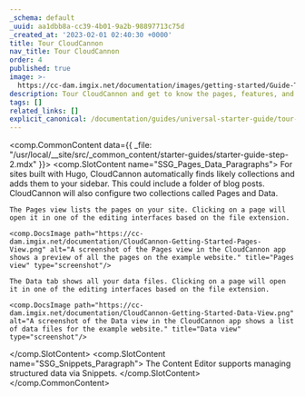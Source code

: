 ```yaml
---
_schema: default
_uuid: aa1dbb8a-cc39-4b01-9a2b-98897713c75d
_created_at: '2023-02-01 02:40:30 +0000'
title: Tour CloudCannon
nav_title: Tour CloudCannon
order: 4
published: true
image: >-
  https://cc-dam.imgix.net/documentation/images/getting-started/Guide-Thumbnails/CloudCannon-Getting-Started-Thumbnail-Hugo.png
description: Tour CloudCannon and get to know the pages, features, and editing interfaces.
tags: []
related_links: []
explicit_canonical: /documentation/guides/universal-starter-guide/tour-cloudcannon/
---
```

<comp.CommonContent data={{ _file: "/usr/local/__site/src/_common_content/starter-guides/starter-guide-step-2.mdx" }}>
  <comp.SlotContent name="SSG_Pages_Data_Paragraphs">
    For sites built with Hugo, CloudCannon automatically finds likely collections and adds them to your sidebar. This could include a folder of blog posts. CloudCannon will also configure two collections called Pages and Data.

    The Pages view lists the pages on your site. Clicking on a page will open it in one of the editing interfaces based on the file extension.

    <comp.DocsImage path="https://cc-dam.imgix.net/documentation/CloudCannon-Getting-Started-Pages-View.png" alt="A screenshot of the Pages view in the CloudCannon app shows a preview of all the pages on the example website." title="Pages view" type="screenshot"/>

    The Data tab shows all your data files. Clicking on a page will open it in one of the editing interfaces based on the file extension.

    <comp.DocsImage path="https://cc-dam.imgix.net/documentation/CloudCannon-Getting-Started-Data-View.png" alt="A screenshot of the Data view in the CloudCannon app shows a list of data files for the example website." title="Data view" type="screenshot"/>
  </comp.SlotContent>
  <comp.SlotContent name="SSG_Snippets_Paragraph">
    The Content Editor supports managing structured data via Snippets.
  </comp.SlotContent>
</comp.CommonContent>